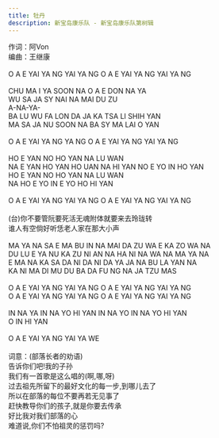 ```yaml
---
title: 牡丹
description: 新宝岛康乐队 - 新宝岛康乐队第树辑
---
```


作词：阿Von<br />编曲：王继康<br /><br />O A E YAI YA NG YAI YA NG O A E YAI YA NG YAI YA NG<br /><br />CHU MA I YA SOON NA O A E DON NA YA<br />WU SA JA SY NAI NA MAI DU ZU<br />A-NA-YA-<br />BA LU WU FA LON DA JA KA TSA LI SHIH YAN<br />MA SA JA NU SOON NA BA SY MA LAI O YAN<br /><br />O A E YAI YA NG YA NG O A E YAI YA NG YAI YA NG<br /><br />HO E YAN NO HO YAN NA LU WAN<br />NA E YAN HO YAN HO UAN NA HI YAN NO E YO IN HO YAN<br />HO E YAN NO HO YAN NA LU WAN<br />NA HO E YO IN E YO HO HI YAN<br /><br />O A E YAI YA NG YAI YA NG O A E YAI YA NG YAI YA NG<br /><br />(台)你不要管阮要死活无魂附体就要来去玲珑转<br />谁人有空倘好听恁老人家在那大小声<br /><br />MA YA NA SA E MA BU IN NA MAI DA ZU WA E KA ZO WA NA<br />DU LU E YA NU KA ZU NI AN NA HA NI NA WA NA MA YA NA<br />E MA NA KA SA DA NI DA NI DA YA JA NA BU LA YAN NA<br />KA NI MA DI MU DU BA DA FU NG NA JA TZU MAS<br /><br />O A E YAI YA NG YAI YA NG O A E YAI YA NG YAI YA NG<br />O A E YAI YA NG YAI YA NG O A E YAI YA NG YAI YA NG<br /><br />IN NA YA IN NA YO HI YAN IN NA YO IN NA YO HI YAN<br />O IN HI YAN<br /><br />O A E YAI YA NG YAI YA WE<br /><br />词意：(部落长者的劝语)<br />告诉你们吧!我的子孙<br />我们有一首歌是这么唱的(啊,哪,呀)<br />过去祖先所留下的最好文化的每一步,到哪儿去了<br />所以在部落的每位不要再若无见事了<br />赶快教导你们的孩子,就是你要去传承<br />好比我对我们部落的心<br />难道说,你们不怕祖灵的惩罚吗?